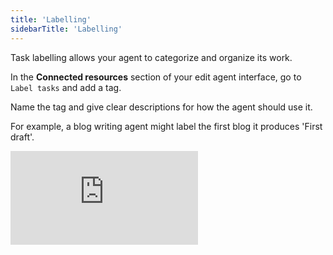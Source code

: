 ```yaml
---
title: 'Labelling'
sidebarTitle: 'Labelling'
---
```


Task labelling allows your agent to categorize and organize its work.

In the **Connected resources** section of your edit agent interface, go to `Label tasks` and add a tag.

Name the tag and give clear descriptions for how the agent should use it.

For example, a blog writing agent might label the first blog it produces 'First draft'.


<div
  style={{
    width: '100%',
    position: 'relative',
    paddingTop: '61.46%',
  }}>
  <iframe
    src="https://fast.wistia.com/embed/medias/bix1jgvq7t"
    frameBorder="0"
    style={{
      position: 'absolute',
      top: 0,left: 0, width: '100%', height: '100%',
      borderRadius: '10px',
    }}/>
</div>
